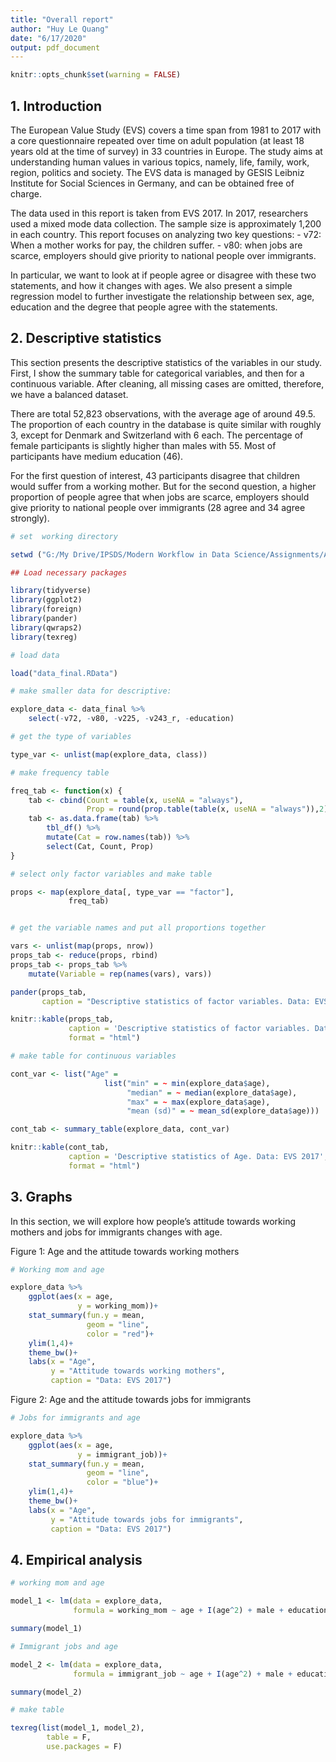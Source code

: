 ```yaml
---
title: "Overall report"
author: "Huy Le Quang"
date: "6/17/2020"
output: pdf_document
---
```


```r
knitr::opts_chunk$set(warning = FALSE)
```

## 1. Introduction

The European Value Study (EVS) covers a time span from 1981 to 2017 with a core questionnaire repeated over time on adult population (at least 18 years old at the time of survey) in 33 countries in Europe. The study aims at understanding human values in various topics, namely, life, family, work, region, politics and society. The EVS data is managed by GESIS Leibniz Institute for Social Sciences in Germany, and can be obtained free of charge.

The data used in this report is taken from EVS 2017. In 2017, researchers used a mixed mode data collection. The sample size is approximately 1,200 in each country. This report focuses on analyzing two key questions: 
- v72: When a mother works for pay, the children suffer.
- v80: when jobs are scarce, employers should give priority to national people over immigrants.

In particular, we want to look at if people agree or disagree with these two statements, and how it changes with ages. We also present a simple regression model to further investigate the relationship between sex, age, education and the degree that people agree with the statements. 

## 2. Descriptive statistics

This section presents the descriptive statistics of the variables in our study. First, I show the summary table for categorical variables, and then for a continuous variable. After cleaning, all missing cases are omitted, therefore, we have a balanced dataset. 

There are total 52,823 observations, with the average age of around 49.5. The proportion of each country in the database is quite similar with roughly 3$%$, except for Denmark and Switzerland with 6$%$ each. The percentage of female participants is slightly higher than males with 55$%$. Most of participants have medium education (46$%$).

For the first question of interest, 43$%$ participants disagree that children would suffer from a working mother. But for the second question, a higher proportion of people agree that when jobs are scarce, employers should give priority to national people over immigrants (28$%$ agree and 34$%$ agree strongly).

```r

# set  working directory

setwd ("G:/My Drive/IPSDS/Modern Workflow in Data Science/Assignments/Assignment-2/")

## Load necessary packages

library(tidyverse)
library(ggplot2)
library(foreign)
library(pander)
library(qwraps2)
library(texreg)

# load data

load("data_final.RData")

# make smaller data for descriptive:

explore_data <- data_final %>% 
    select(-v72, -v80, -v225, -v243_r, -education)

# get the type of variables

type_var <- unlist(map(explore_data, class))

# make frequency table

freq_tab <- function(x) {
    tab <- cbind(Count = table(x, useNA = "always"),
                 Prop = round(prop.table(table(x, useNA = "always")),2))
    tab <- as.data.frame(tab) %>% 
        tbl_df() %>% 
        mutate(Cat = row.names(tab)) %>% 
        select(Cat, Count, Prop)
}

# select only factor variables and make table

props <- map(explore_data[, type_var == "factor"],
             freq_tab)


# get the variable names and put all proportions together

vars <- unlist(map(props, nrow))
props_tab <- reduce(props, rbind)
props_tab <- props_tab %>% 
    mutate(Variable = rep(names(vars), vars))

pander(props_tab, 
       caption = "Descriptive statistics of factor variables. Data: EVS 2017")

knitr::kable(props_tab, 
             caption = 'Descriptive statistics of factor variables. Data: EVS 2017',
             format = "html")

# make table for continuous variables

cont_var <- list("Age" = 
                     list("min" = ~ min(explore_data$age),
                          "median" = ~ median(explore_data$age),
                          "max" = ~ max(explore_data$age),
                          "mean (sd)" = ~ mean_sd(explore_data$age)))

cont_tab <- summary_table(explore_data, cont_var)

knitr::kable(cont_tab,
             caption = 'Descriptive statistics of Age. Data: EVS 2017',
             format = "html")

```
## 3. Graphs

In this section, we will explore how people's attitude towards working mothers and jobs for immigrants changes with age.

Figure 1: Age and the attitude towards working mothers

```r

# Working mom and age

explore_data %>% 
    ggplot(aes(x = age,
               y = working_mom))+
    stat_summary(fun.y = mean,
                 geom = "line",
                 color = "red")+
    ylim(1,4)+
    theme_bw()+
    labs(x = "Age",
         y = "Attitude towards working mothers",
         caption = "Data: EVS 2017")

```


Figure 2: Age and the attitude towards jobs for immigrants

```r

# Jobs for immigrants and age

explore_data %>% 
    ggplot(aes(x = age,
               y = immigrant_job))+
    stat_summary(fun.y = mean,
                 geom = "line",
                 color = "blue")+
    ylim(1,4)+
    theme_bw()+
    labs(x = "Age",
         y = "Attitude towards jobs for immigrants",
         caption = "Data: EVS 2017")

```


## 4. Empirical analysis

```r

# working mom and age

model_1 <- lm(data = explore_data,
              formula = working_mom ~ age + I(age^2) + male + education_fct)

summary(model_1)

# Immigrant jobs and age

model_2 <- lm(data = explore_data,
              formula = immigrant_job ~ age + I(age^2) + male + education_fct)

summary(model_2)

# make table

texreg(list(model_1, model_2),
        table = F, 
        use.packages = F)

```

